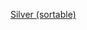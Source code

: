 {{sort|2|[[File:silver medal icon.svg|銀牌|link=]]}}<noinclude>
[[Category:奥运会模板|Silver (sortable)]]
{{documentation}}
</noinclude>